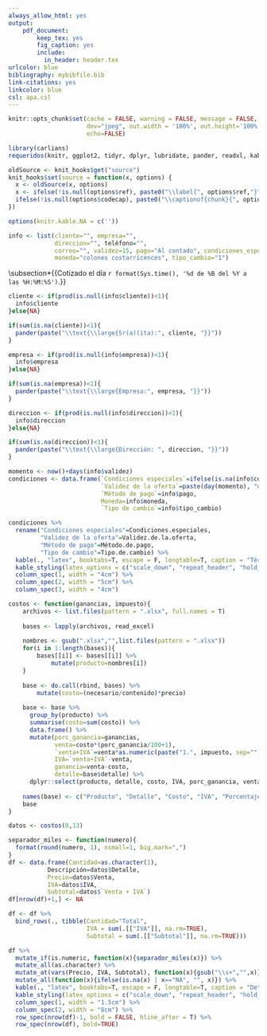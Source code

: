 ```yaml
---
always_allow_html: yes
output: 
    pdf_document:
        keep_tex: yes
        fig_caption: yes
        include:
          in_header: header.tex
urlcolor: blue
bibliography: mybibfile.bib
link-citations: yes
linkcolor: blue
csl: apa.csl
---
```


\pagenumbering{gobble}
\cleardoublepage

\newpage

```r
knitr::opts_chunk$set(cache = FALSE, warning = FALSE, message = FALSE, dpi=1000,
                      dev="jpeg", out.width = '100%', out.height='100%', fig.pos="!h",
                      echo=FALSE)

library(carlians)
requeridos(knitr, ggplot2, tidyr, dplyr, lubridate, pander, readxl, kableExtra)

oldSource <- knit_hooks$get("source")
knit_hooks$set(source = function(x, options) {
  x <- oldSource(x, options)
  x <- ifelse(!is.null(options$ref), paste0("\\label{", options$ref,"}", x), x)
  ifelse(!is.null(options$codecap), paste0("\\captionof{chunk}{", options$codecap,"}", x), x)
})

options(knitr.kable.NA = c(''))
```

```r
info <- list(cliente="", empresa="", 
             direccion="", teléfono="", 
             correo="", validez=15, pago="Al contado", condiciones_especiales="",
             moneda="colones costarricences", tipo_cambio="1")
```

\positiontextbox[]{1cm}{2.5cm}{\huge{\textbf{\textcolor{white}{César Gamboa Sanabria}}}}

\positiontextbox[]{1cm}{3.25cm}{\Large{\textbf{\textcolor{white}{Analista de datos}}}}

\positiontextbox[]{12.5cm}{1.5cm}{\LARGE{\textbf{\textcolor{white}{Cotización de servicios}}}}

\subsection*{\Large{Cotizado el día `r format(Sys.time(), '%d de %B del %Y a las %H:%M:%S')`.}}

\subsection*{\Large{Presupuesto para:}}

```r
cliente <- if(prod(is.null(info$cliente))<1){
  info$cliente
}else{NA}
```

```r
if(sum(is.na(cliente))<1){
  pander(paste("\\text{\\large{Sr(a)(ita):", cliente, "}}"))
}
```


```r
empresa <- if(prod(is.null(info$empresa))<1){
  info$empresa
}else{NA}
```

```r
if(sum(is.na(empresa))<1){
  pander(paste("\\text{\\large{Empresa:", empresa, "}}"))
}
```


```r
direccion <- if(prod(is.null(info$direccion))<1){
  info$direccion
}else{NA}
```

```r
if(sum(is.na(direccion))<1){
  pander(paste("\\text{\\large{Dirección: ", direccion, "}}"))
}
```

\text{\large{Teléfono: `r info$teléfono` | Correo electrónico: `r info$correo`}}

```r
momento <- now()+days(info$validez)
condiciones <- data.frame(`Condiciones especiales`=ifelse(is.na(info$condiciones_especiales), "Ninguna", info$condiciones_especiales),
                          `Validez de la oferta`=paste(day(momento), "de", month(momento, label = TRUE, abbr=FALSE), "del", year(momento), "a las", paste(hour(momento),":",minute(momento), ":", round(second(momento),0), sep="")),
                          `Método de pago`=info$pago,
                          Moneda=info$moneda,
                          `Tipo de cambio`=info$tipo_cambio)

condiciones %>% 
  rename("Condiciones especiales"=Condiciones.especiales,
         "Validez de la oferta"=Validez.de.la.oferta,
         "Método de pago"=Método.de.pago,
         "Tipo de cambio"=Tipo.de.cambio) %>% 
  kable(., "latex", booktabs=T, escape = F, longtable=T, caption = "Términos y condiciones", linesep="") %>% 
  kable_styling(latex_options = c("scale_down", "repeat_header", "hold_position"), repeat_header_text = "(cont.)", full_width = T, font_size = 9) %>% 
  column_spec(1, width = "4cm") %>% 
  column_spec(2, width = "5cm") %>% 
  column_spec(3, width = "4cm")
```

```r
costos <- function(ganancias, impuesto){
    archivos <- list.files(pattern = ".xlsx", full.names = T)
    
    bases <- lapply(archivos, read_excel)
    
    nombres <- gsub(".xlsx","",list.files(pattern = ".xlsx"))
    for(i in 1:length(bases)){
        bases[[i]] <- bases[[i]] %>% 
            mutate(producto=nombres[i])
    }
    
    base <- do.call(rbind, bases) %>% 
        mutate(costo=(necesario/contenido)*precio)
    
    base <- base %>% 
      group_by(producto) %>% 
      summarise(costo=sum(costo)) %>% 
      data.frame() %>% 
      mutate(porc_ganancia=ganancias,
             venta=costo*(porc_ganancia/100+1),
             `venta+IVA`=venta*as.numeric(paste("1.", impuesto, sep="")),
             IVA=`venta+IVA`-venta,
             ganancia=venta-costo,
             detalle=base$detalle) %>% 
      dplyr::select(producto, detalle, costo, IVA, porc_ganancia, venta, `venta+IVA`, ganancia)
    
    names(base) <- c("Producto", "Detalle", "Costo", "IVA", "Porcentaje de ganancia", "Venta", "Venta + IVA", "Ganancia")
    base
}

datos <- costos(0,13)
```

```r
separador_miles <- function(numero){
  format(round(numero, 1), nsmall=1, big.mark=",")
}
df <- data.frame(Cantidad=as.character(1), 
           Descripción=datos$Detalle,
           Precio=datos$Venta,
           IVA=datos$IVA,
           Subtotal=datos$`Venta + IVA`) 
df[nrow(df)+1,] <- NA

df <- df %>% 
  bind_rows(., tibble(Cantidad="Total",
                      IVA = sum(.[["IVA"]], na.rm=TRUE),
                      Subtotal = sum(.[["Subtotal"]], na.rm=TRUE)))

df %>% 
  mutate_if(is.numeric, function(x){separador_miles(x)}) %>% 
  mutate_all(as.character) %>% 
  mutate_at(vars(Precio, IVA, Subtotal), function(x){gsub("\\s+","",x)}) %>% 
  mutate_all(function(x){ifelse(is.na(x) | x=="NA", "", x)}) %>% 
  kable(., "latex", booktabs=T, escape = F, longtable=T, caption = "Detalle de la cotización") %>% 
  kable_styling(latex_options = c("scale_down", "repeat_header", "hold_position"), repeat_header_text = "(cont.)", full_width = T, font_size = 9) %>% 
  column_spec(1, width = "1.5cm") %>% 
  column_spec(2, width = "8cm") %>% 
  row_spec(nrow(df)-1, bold = FALSE, hline_after = T) %>% 
  row_spec(nrow(df), bold=TRUE)
```

\text{\large{Gracias por su confianza.}}